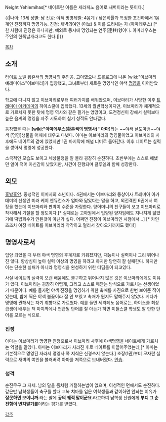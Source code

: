 Neight Yehlemihas[* 네이트란 이름은 세라페노 음어로 새벽이라는 뜻이다.]

{{|나이: 13세
성별: 남
전공: 야색
명영레벨: 4음계 / 낮은확률과 특정한 조건하에서 1음계인 진정까지 명영가능.
진정: 새벽의여인 (이브) & 이를 드러내는 자 (아마데우스) [* 한 사람에 진정은 하나지만, 예외로 동시에 명영되는 연주(連柱)형이다. 아마데우스는 주인의 한쪽날개라고도 한다.]|}}

[[목차]]

== 소개 ==
[[라이트 노벨]] [[황혼색의 명영사]]의 주인공. 고아였으나 프롤로그에 나온 [wiki:"이브마리 예레미아스"이브마리]가 입양했고, 그녀로부터 새로운 명영식인 야색 [[명영]]을 이어받았다.

학교에 다니지 않고 이브마리로부터 여러가지를 배워왔으며, 이브마리가 사망한 이후 [[트레미아 아카데미]]의 하이스쿨에 입학했다. 13세의 월반학생이지만, 이브마리가 체계적으로 가르치지 못한 탓에 명영 역사와 같은 필기는 엉망이고, 도전정신이 강해서 실력보다 높은 음계의 명영을 자주 시도하여 실기 성적도 안타깝다.

등장했을 때는 '''[wiki:"아마데우스(황혼색의 명영사)" 아마]'''라는 ~~야색 날도마뱀~~야색 [명영]생물을 어깨에 태우고 다녔다. 아마는 이브마리의 명영물이었고 이브마리의 사후에도 네이트의 곁에 있었지만 1권 마지막에 채널 너머로 돌아간다. 이후 네이트는 실력을 쌓아서 명영에 성공한다.

소극적인 모습도 보이고 세상물정을 잘 몰라 굉장히 순진하다. 초반부에는 스스로 해냈던 일이 적어 자신감이 낮았지만, 사건이 진행되며 클루엘과 함께 성장한다.

== 외모 ==
[[흑발]][[흑안]]. 중성적인 이미지의 소년이다. 4권에서는 이브마리와 동창이자 트레미아 아카데미의 선생인 미러 케이 엔듀런스가 엄마와 닮았다는 말을 하고, 외전격인 6권에서 여장을 했는데 이브마리와 판박이 수준을 자랑한다. 양어머니의 친구들이 보고 이브마리로 착각해서 기절을 할 정도이다.[* 실제로는 고아원에서 입양된 양자임에도 지나치게 닮았기에 떡밥회수가 안된것이 아닌가 싶다. 어쩌면 진정이 이브마리인 시점에서...] [* 카인츠조차 여장 네이트를 이브마리라 착각하고 멀리서 찾아오기까지도 했다!]

== 명영사로서 ==
입양 되었을 때 부터 야색 명영의 후계자로 키워졌지만, 재능이나 실력이나 그리 뛰어나진 않다. 향상심이 높아 실력 이상의 명영을 하려고 하지만 당연히 잘 실패한다. 하지만 이는 단순한 실패가 아니라 명영식을 완성하기 위한 디딤돌이 되고있다.

사실 네이트의 실력이 오랜 배움에도 불구하고 뛰어나지 않은 것은 이브마리에게도 이유가 있다. 이브마리는 굉장히 어렵게, 그리고 스스로 깨닫는 방식으로 가르치는 선생이었기 때문이다. 예를 들자면 야색 진정을 명영하기 위한 촉매를 사진으로 한번 보여준 적이 있는데, 밤에 찍은 야색 불꽃이라 잘 안 보였고 촉매가 뭔지도 말해주지 않았다. 게다가 명영에 관해서는 자기 취향대로 가르쳤다. 예를 들면 세라페노 음어로는, 하이스쿨 최상급생이 배우는 책 마지막에나 언급될 단어를 잘 아는가 하면 미들스쿨 학생도 알 만한 단어를 모르는 식으로.

=== 진정 ===
아마는 이브마리가 명영한 진정으로서 이브마리 사후에 야색명영을 네이트에게 가르치는 역할을 맡았다. 아마는 이브마리가 사라진 후로 네이트를 이끌어주었는데,[* 아마는 기본적으로 명영된 자라서 명영사 쪽 지식은 신경쓰지 않는다.] 초장(1권)부터 모자란 실력으로 새벽의 여인을 불러버려 아마를 저쪽으로 보내버렸다. [[안습]].



=== 성격 ===
순진무구 그 자체.
남의 말을 좀처럼 거절하는법이 없으며, 이성적인 면에서도 순진하다.
같은반 남학생들이 축구를 할때 교복 치마를 입은 여학생들과 같이하면 안되는 이유가 '''잘못하면 보이니까.'''라는 말에 '''공의 궤적 말이군요.'''라고하여 남학생 전원에게 '''부디 그 순진함이 변치말기를'''이라는 평가를 받았다.



[[각주]]

